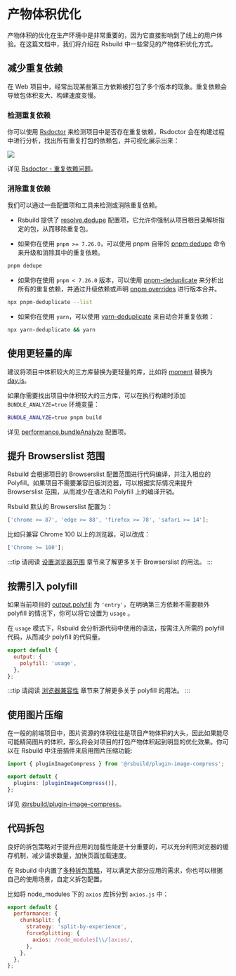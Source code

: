 # 产物体积优化

产物体积的优化在生产环境中是非常重要的，因为它直接影响到了线上的用户体验。在这篇文档中，我们将介绍在 Rsbuild 中一些常见的产物体积优化方式。

## 减少重复依赖

在 Web 项目中，经常出现某些第三方依赖被打包了多个版本的现象。重复依赖会导致包体积变大、构建速度变慢。

### 检测重复依赖

你可以使用 [Rsdoctor](https://rsdoctor.dev) 来检测项目中是否存在重复依赖，Rsdoctor 会在构建过程中进行分析，找出所有重复打包的依赖包，并可视化展示出来：

![](https://assets.rspack.dev/rsbuild/assets/rsdoctor-duplicated-packages.png)

详见 [Rsdoctor - 重复依赖问题](https://rsdoctor.dev/zh/blog/topic/duplicate-pkg-problem)。

### 消除重复依赖

我们可以通过一些配置项和工具来检测或消除重复依赖。

- Rsbuild 提供了 [resolve.dedupe](/config/resolve/dedupe) 配置项，它允许你强制从项目根目录解析指定的包，从而移除重复包。

- 如果你在使用 `pnpm >= 7.26.0`，可以使用 pnpm 自带的 [pnpm dedupe](https://pnpm.io/cli/dedupe) 命令来升级和消除其中的重复依赖。

```bash
pnpm dedupe
```

- 如果你在使用 `pnpm < 7.26.0` 版本，可以使用 [pnpm-deduplicate](https://github.com/ocavue/pnpm-deduplicate) 来分析出所有的重复依赖，并通过升级依赖或声明 [pnpm overrides](https://pnpm.io/package_json#pnpmoverrides) 进行版本合并。

```bash
npx pnpm-deduplicate --list
```

- 如果你在使用 `yarn`，可以使用 [yarn-deduplicate](https://github.com/scinos/yarn-deduplicate) 来自动合并重复依赖：

```bash
npx yarn-deduplicate && yarn
```

## 使用更轻量的库

建议将项目中体积较大的三方库替换为更轻量的库，比如将 [moment](https://momentjs.com/) 替换为 [day.js](https://day.js.org/)。

如果你需要找出项目中体积较大的三方库，可以在执行构建时添加 `BUNDLE_ANALYZE=true` 环境变量：

```bash
BUNDLE_ANALYZE=true pnpm build
```

详见 [performance.bundleAnalyze](/config/performance/bundle-analyze) 配置项。

## 提升 Browserslist 范围

Rsbuild 会根据项目的 Browserslist 配置范围进行代码编译，并注入相应的 Polyfill。如果项目不需要兼容旧版浏览器，可以根据实际情况来提升 Browserslist 范围，从而减少在语法和 Polyfill 上的编译开销。

Rsbuild 默认的 Browserslist 配置为：

```js
['chrome >= 87', 'edge >= 88', 'firefox >= 78', 'safari >= 14'];
```

比如只兼容 Chrome 100 以上的浏览器，可以改成：

```js
['Chrome >= 100'];
```

:::tip
请阅读 [设置浏览器范围](/guide/advanced/browserslist) 章节来了解更多关于 Browserslist 的用法。
:::

## 按需引入 polyfill

如果当前项目的 [output.polyfill](/config/output/polyfill) 为 `'entry'`，在明确第三方依赖不需要额外 polyfill 的情况下，你可以将它设置为 `usage` 。

在 `usage` 模式下，Rsbuild 会分析源代码中使用的语法，按需注入所需的 polyfill 代码，从而减少 polyfill 的代码量。

```js
export default {
  output: {
    polyfill: 'usage',
  },
};
```

:::tip
请阅读 [浏览器兼容性](/guide/advanced/browser-compatibility) 章节来了解更多关于 polyfill 的用法。
:::

## 使用图片压缩

在一般的前端项目中，图片资源的体积往往是项目产物体积的大头，因此如果能尽可能精简图片的体积，那么将会对项目的打包产物体积起到明显的优化效果。你可以在 Rsbuild 中注册插件来启用图片压缩功能:

```ts title="rsbuild.config.ts"
import { pluginImageCompress } from '@rsbuild/plugin-image-compress';

export default {
  plugins: [pluginImageCompress()],
};
```

详见 [@rsbuild/plugin-image-compress](https://github.com/rspack-contrib/rsbuild-plugin-image-compress)。

## 代码拆包

良好的拆包策略对于提升应用的加载性能是十分重要的，可以充分利用浏览器的缓存机制，减少请求数量，加快页面加载速度。

在 Rsbuild 中内置了[多种拆包策略](/guide/optimization/split-chunk)，可以满足大部分应用的需求，你也可以根据自己的使用场景，自定义拆包配置。

比如将 node_modules 下的 `axios` 库拆分到 `axios.js` 中：

```js
export default {
  performance: {
    chunkSplit: {
      strategy: 'split-by-experience',
      forceSplitting: {
        axios: /node_modules[\\/]axios/,
      },
    },
  },
};
```
